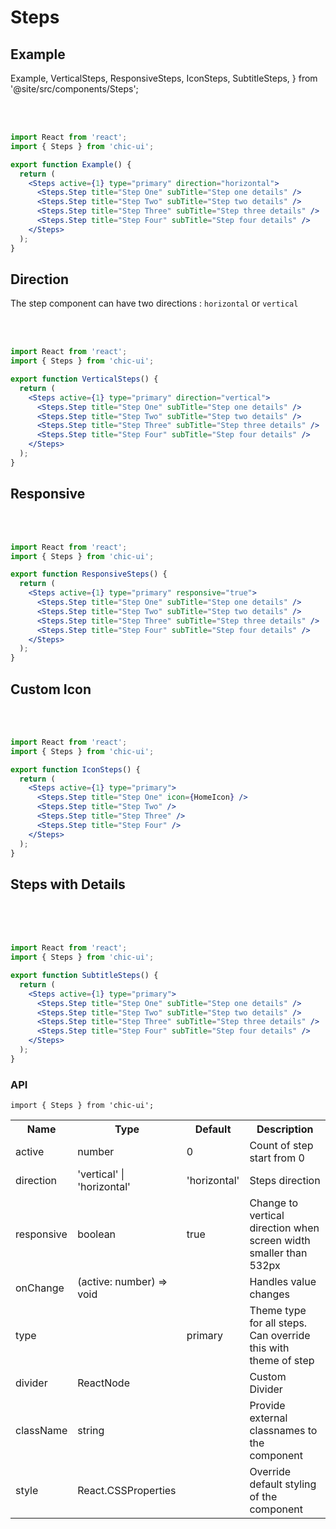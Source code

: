 # Steps

## Example

  Example,
  VerticalSteps,
  ResponsiveSteps,
  IconSteps,
  SubtitleSteps,
} from '@site/src/components/Steps';

<Example />

<br />
<br />

```jsx
import React from 'react';
import { Steps } from 'chic-ui';

export function Example() {
  return (
    <Steps active={1} type="primary" direction="horizontal">
      <Steps.Step title="Step One" subTitle="Step one details" />
      <Steps.Step title="Step Two" subTitle="Step two details" />
      <Steps.Step title="Step Three" subTitle="Step three details" />
      <Steps.Step title="Step Four" subTitle="Step four details" />
    </Steps>
  );
}
```

## Direction

The step component can have two directions : `horizontal` or `vertical`

<VerticalSteps />

<br />
<br />

```jsx
import React from 'react';
import { Steps } from 'chic-ui';

export function VerticalSteps() {
  return (
    <Steps active={1} type="primary" direction="vertical">
      <Steps.Step title="Step One" subTitle="Step one details" />
      <Steps.Step title="Step Two" subTitle="Step two details" />
      <Steps.Step title="Step Three" subTitle="Step three details" />
      <Steps.Step title="Step Four" subTitle="Step four details" />
    </Steps>
  );
}
```

## Responsive

<ResponsiveSteps />

<br />
<br />

```jsx
import React from 'react';
import { Steps } from 'chic-ui';

export function ResponsiveSteps() {
  return (
    <Steps active={1} type="primary" responsive="true">
      <Steps.Step title="Step One" subTitle="Step one details" />
      <Steps.Step title="Step Two" subTitle="Step two details" />
      <Steps.Step title="Step Three" subTitle="Step three details" />
      <Steps.Step title="Step Four" subTitle="Step four details" />
    </Steps>
  );
}
```

## Custom Icon

<IconSteps />

<br />
<br />

```jsx
import React from 'react';
import { Steps } from 'chic-ui';

export function IconSteps() {
  return (
    <Steps active={1} type="primary">
      <Steps.Step title="Step One" icon={HomeIcon} />
      <Steps.Step title="Step Two" />
      <Steps.Step title="Step Three" />
      <Steps.Step title="Step Four" />
    </Steps>
  );
}
```

## Steps with Details

<SubtitleSteps />

<br />
<br />
<br />

```jsx
import React from 'react';
import { Steps } from 'chic-ui';

export function SubtitleSteps() {
  return (
    <Steps active={1} type="primary">
      <Steps.Step title="Step One" subTitle="Step one details" />
      <Steps.Step title="Step Two" subTitle="Step two details" />
      <Steps.Step title="Step Three" subTitle="Step three details" />
      <Steps.Step title="Step Four" subTitle="Step four details" />
    </Steps>
  );
}
```

### API

```
import { Steps } from 'chic-ui';
```

<table>
  <tr>
     <th>Name</th>
     <th>Type</th>
     <th>Default</th>
     <th>Description</th>
  </tr>
   <tr>
    <td>active</td>
    <td>number</td>
    <td>0</td>
    <td>Count of step start from 0</td>
  </tr>
  <tr>
    <td>direction</td>
    <td>'vertical' | 'horizontal'</td>
    <td>'horizontal'</td>
    <td>Steps direction</td>
  </tr>
  <tr>
    <td>responsive</td>
    <td>boolean</td>
    <td>true</td>
    <td>Change to vertical direction when screen width smaller than 532px</td>
  </tr>
  <tr>
    <td>onChange</td>
    <td>(active: number) => void</td>
    <td></td>
    <td>Handles value changes</td>
  </tr>
  <tr>
    <td>type</td>
    <td></td>
    <td>primary</td>
    <td>Theme type for all steps. Can override this with theme of step</td>
  </tr>
  <tr>
    <td>divider</td>
    <td>ReactNode</td>
    <td></td>
    <td>Custom Divider</td>
  </tr>
   <tr>
    <td>className</td>
    <td>string</td>
    <td></td>
    <td>Provide external classnames to the component</td>
  </tr>
  <tr>
    <td>style</td>
    <td>React.CSSProperties</td>
    <td></td>
    <td>Override default styling of the component</td>
  </tr>
</table>
